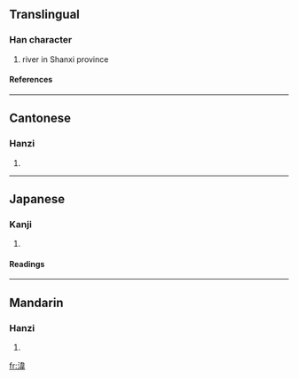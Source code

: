 ==Translingual==
===Han character===
{{Han char|rn=85|rad=水|as=09|sn=12|four=3415<sub>6</sub>|canj=水木一手 (EDMQ)}}
# river in Shanxi province
====References====
{{Han ref|kx=0636.230|dkj=17823|dj=1043.210|hdz=31690.050|uh=6E4B|ud=28235|bh=D9F8|bd=55800}}

----
==Cantonese==
===Hanzi===
{{yue-hanzi|jyut=|y=wai4}}
# {{defn|Cantonese}}

----
==Japanese==
===Kanji===
{{ja-kanji|grade=|rs=水09}}
# {{defn|Japanese}} 
====Readings====
{{ja-readings|on=[[い]] (i)|kun=[[めぐる]] (meguru)}}

----
==Mandarin==
===Hanzi===
{{cmn-hanzi|pin=[[wéi]] ([[wei2]])|wg=wei<sup>2</sup>}}
# {{defn|Mandarin}}

[[fr:湋]]